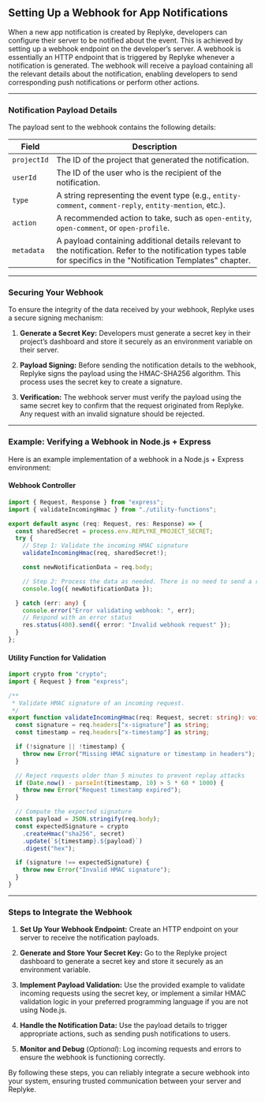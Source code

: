 ## Setting Up a Webhook for App Notifications

When a new app notification is created by Replyke, developers can configure their server to be notified about the event. This is achieved by setting up a webhook endpoint on the developer’s server. A webhook is essentially an HTTP endpoint that is triggered by Replyke whenever a notification is generated. The webhook will receive a payload containing all the relevant details about the notification, enabling developers to send corresponding push notifications or perform other actions.

---

### Notification Payload Details

The payload sent to the webhook contains the following details:

| **Field**       | **Description**                                                                                           |
|------------------|-----------------------------------------------------------------------------------------------------------|
| `projectId`     | The ID of the project that generated the notification.                                                    |
| `userId`        | The ID of the user who is the recipient of the notification.                                              |
| `type`          | A string representing the event type (e.g., `entity-comment`, `comment-reply`, `entity-mention`, etc.).    |
| `action`        | A recommended action to take, such as `open-entity`, `open-comment`, or `open-profile`.                   |
| `metadata`      | A payload containing additional details relevant to the notification. Refer to the notification types table for specifics in the "Notification Templates" chapter. |

---

### Securing Your Webhook

To ensure the integrity of the data received by your webhook, Replyke uses a secure signing mechanism:

1. **Generate a Secret Key:** Developers must generate a secret key in their project’s dashboard and store it securely as an environment variable on their server.

2. **Payload Signing:** Before sending the notification details to the webhook, Replyke signs the payload using the HMAC-SHA256 algorithm. This process uses the secret key to create a signature.

3. **Verification:** The webhook server must verify the payload using the same secret key to confirm that the request originated from Replyke. Any request with an invalid signature should be rejected.

---

### Example: Verifying a Webhook in Node.js + Express

Here is an example implementation of a webhook in a Node.js + Express environment:

#### Webhook Controller

```typescript
import { Request, Response } from "express";
import { validateIncomingHmac } from "./utility-functions";

export default async (req: Request, res: Response) => {
  const sharedSecret = process.env.REPLYKE_PROJECT_SECRET;
  try {
    // Step 1: Validate the incoming HMAC signature
    validateIncomingHmac(req, sharedSecret!);

    const newNotificationData = req.body;

    // Step 2: Process the data as needed. There is no need to send a response.
    console.log({ newNotificationData });

  } catch (err: any) {
    console.error("Error validating webhook: ", err);
    // Respond with an error status
    res.status(400).send({ error: "Invalid webhook request" });
  }
};
```

#### Utility Function for Validation

```typescript
import crypto from "crypto";
import { Request } from "express";

/**
 * Validate HMAC signature of an incoming request.
 */
export function validateIncomingHmac(req: Request, secret: string): void {
  const signature = req.headers["x-signature"] as string;
  const timestamp = req.headers["x-timestamp"] as string;

  if (!signature || !timestamp) {
    throw new Error("Missing HMAC signature or timestamp in headers");
  }

  // Reject requests older than 5 minutes to prevent replay attacks
  if (Date.now() - parseInt(timestamp, 10) > 5 * 60 * 1000) {
    throw new Error("Request timestamp expired");
  }

  // Compute the expected signature
  const payload = JSON.stringify(req.body);
  const expectedSignature = crypto
    .createHmac("sha256", secret)
    .update(`${timestamp}.${payload}`)
    .digest("hex");

  if (signature !== expectedSignature) {
    throw new Error("Invalid HMAC signature");
  }
}
```

---

### Steps to Integrate the Webhook

1. **Set Up Your Webhook Endpoint:** Create an HTTP endpoint on your server to receive the notification payloads.

2. **Generate and Store Your Secret Key:** Go to the Replyke project dashboard to generate a secret key and store it securely as an environment variable.

3. **Implement Payload Validation:** Use the provided example to validate incoming requests using the secret key, or implement a similar HMAC validation logic in your preferred programming language if you are not using Node.js.

4. **Handle the Notification Data:** Use the payload details to trigger appropriate actions, such as sending push notifications to users.

5. **Monitor and Debug** (*Optional*): Log incoming requests and errors to ensure the webhook is functioning correctly.

By following these steps, you can reliably integrate a secure webhook into your system, ensuring trusted communication between your server and Replyke.

